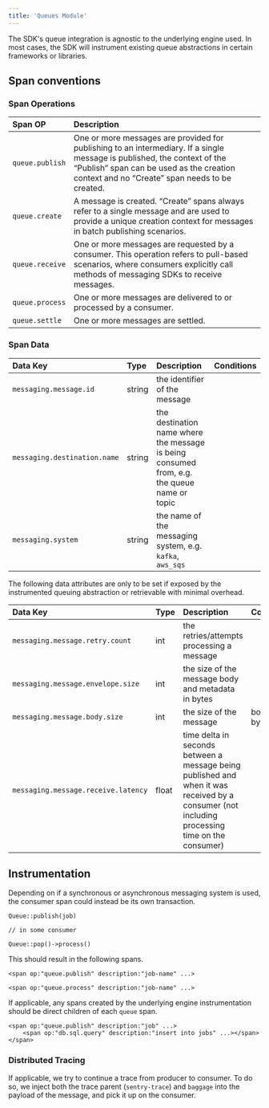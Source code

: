 ```yaml
---
title: 'Queues Module'
---
```


The SDK's queue integration is agnostic to the underlying engine used. In most cases, the SDK will instrument existing queue abstractions in certain frameworks or libraries.

## Span conventions

### Span Operations

| Span OP | Description |
|:--|:--|
| `queue.publish` | One or more messages are provided for publishing to an intermediary. If a single message is published, the context of the “Publish” span can be used as the creation context and no “Create” span needs to be created. |
| `queue.create` | A message is created. “Create” spans always refer to a single message and are used to provide a unique creation context for messages in batch publishing scenarios. |
| `queue.receive` | One or more messages are requested by a consumer. This operation refers to pull-based scenarios, where consumers explicitly call methods of messaging SDKs to receive messages. |
| `queue.process` | One or more messages are delivered to or processed by a consumer. |
| `queue.settle` | One or more messages are settled. |

### Span Data

| Data Key | Type | Description | Conditions
|:--|:--|:--|:--|
| `messaging.message.id ` | string | the identifier of the message |
| `messaging.destination.name` | string | the destination name where the message is being consumed from, e.g. the queue name or topic |
| `messaging.system` | string | the name of the messaging system, e.g. `kafka`, `aws_sqs ` |

The following data attributes are only to be set if exposed by the instrumented queuing abstraction or retrievable with minimal overhead.

| Data Key | Type | Description | Conditions
|:--|:--|:--|:--|
| `messaging.message.retry.count ` | int | the retries/attempts processing a message |
| `messaging.message.envelope.size` | int | the size of the message body and metadata in bytes | 
| `messaging.message.body.size` | int | the size of the message | body in bytes | 
| `messaging.message.receive.latency ` | float | time delta in seconds between a message being published and when it was received by a consumer (not including processing time on the consumer) |

## Instrumentation

Depending on if a synchronous or asynchronous messaging system is used, the consumer span could instead be its own transaction.

```
Queue::publish(job)

// in some consumer

Queue::pop()->process()
```

This should result in the following spans.

```
<span op:"queue.publish" description:"job-name" ...>

<span op:"queue.process" description:"job-name" ...>
```

If applicable, any spans created by the underlying engine instrumentation should be direct children of each `queue` span.

```
<span op:"queue.publish" description:"job" ...>
	<span op:"db.sql.query" description:"insert into jobs" ...></span>
</span>
```

### Distributed Tracing

If applicable, we try to continue a trace from producer to consumer. To do so, we inject both the trace parent (`sentry-trace`) and `baggage` into the payload of the message, and pick it up on the consumer.
